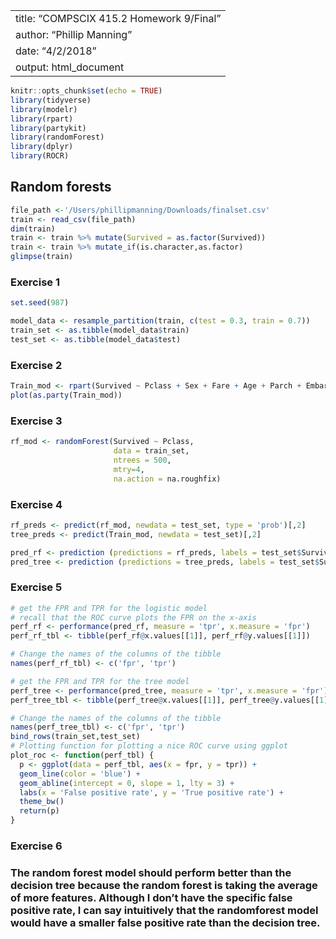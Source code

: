 
---
title: "COMPSCIX 415.2 Homework 9/Final"
author: "Phillip Manning"
date: "4/2/2018"
output: html_document
---

```r
knitr::opts_chunk$set(echo = TRUE)
library(tidyverse)
library(modelr)
library(rpart)
library(partykit)
library(randomForest)
library(dplyr)
library(ROCR)

```
## Random forests


```r
file_path <-'/Users/phillipmanning/Downloads/finalset.csv'
train <- read_csv(file_path)
dim(train)
train <- train %>% mutate(Survived = as.factor(Survived))
train <- train %>% mutate_if(is.character,as.factor)
glimpse(train)
```

### Exercise 1
```r
set.seed(987)

model_data <- resample_partition(train, c(test = 0.3, train = 0.7))
train_set <- as.tibble(model_data$train)
test_set <- as.tibble(model_data$test)

```

### Exercise 2
```r
Train_mod <- rpart(Survived ~ Pclass + Sex + Fare + Age + Parch + Embarked, data = train_set)
plot(as.party(Train_mod))
```

### Exercise 3 
```r
rf_mod <- randomForest(Survived ~ Pclass,
                       data = train_set,
                       ntrees = 500,
                       mtry=4,
                       na.action = na.roughfix)
```
### Exercise 4 
```r
rf_preds <- predict(rf_mod, newdata = test_set, type = 'prob')[,2]
tree_preds <- predict(Train_mod, newdata = test_set)[,2]

pred_rf <- prediction (predictions = rf_preds, labels = test_set$Survived)
pred_tree <- prediction (predictions = tree_preds, labels = test_set$Survived)
```
### Exercise 5 
```r
# get the FPR and TPR for the logistic model
# recall that the ROC curve plots the FPR on the x-axis
perf_rf <- performance(pred_rf, measure = 'tpr', x.measure = 'fpr')
perf_rf_tbl <- tibble(perf_rf@x.values[[1]], perf_rf@y.values[[1]])

# Change the names of the columns of the tibble
names(perf_rf_tbl) <- c('fpr', 'tpr')

# get the FPR and TPR for the tree model
perf_tree <- performance(pred_tree, measure = 'tpr', x.measure = 'fpr')
perf_tree_tbl <- tibble(perf_tree@x.values[[1]], perf_tree@y.values[[1]])

# Change the names of the columns of the tibble
names(perf_tree_tbl) <- c('fpr', 'tpr')
bind_rows(train_set,test_set)
# Plotting function for plotting a nice ROC curve using ggplot
plot_roc <- function(perf_tbl) {
  p <- ggplot(data = perf_tbl, aes(x = fpr, y = tpr)) +
  geom_line(color = 'blue') +
  geom_abline(intercept = 0, slope = 1, lty = 3) +
  labs(x = 'False positive rate', y = 'True positive rate') +
  theme_bw()
  return(p)
}
```
### Exercise 6
### The random forest model should perform better than the decision tree because the random forest is taking the average of more features. Although I don't have the specific false positive rate, I can say intuitively that the randomforest model would have a smaller false positive rate than the decision tree. 